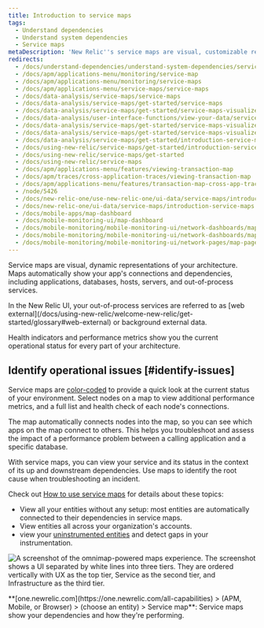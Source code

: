 ```yaml
---
title: Introduction to service maps
tags:
  - Understand dependencies
  - Understand system dependencies
  - Service maps
metaDescription: 'New Relic''s service maps are visual, customizable representations of your application architecture.'
redirects:
  - /docs/understand-dependencies/understand-system-dependencies/service-maps/introduction-service-maps
  - /docs/apm/applications-menu/monitoring/service-map
  - /docs/apm/applications-menu/monitoring/service-maps
  - /docs/apm/applications-menu/service-maps/service-maps
  - /docs/data-analysis/service-maps/service-maps
  - /docs/data-analysis/service-maps/get-started/service-maps
  - /docs/data-analysis/service-maps/get-started/service-maps-visualize-app-architecture
  - /docs/data-analysis/user-interface-functions/view-your-data/service-maps-visualize-monitor-apps-entire-architecture
  - /docs/data-analysis/service-maps/get-started/service-maps-visualize-monitor-apps-entire-architecture
  - /docs/data-analysis/service-maps/get-started/service-maps-visualize-monitor-your-apps-entire-architecture
  - /docs/data-analysis/service-maps/get-started/introduction-service-maps
  - /docs/using-new-relic/service-maps/get-started/introduction-service-maps
  - /docs/using-new-relic/service-maps/get-started
  - /docs/using-new-relic/service-maps
  - /docs/apm/applications-menu/features/viewing-transaction-map
  - /docs/apm/traces/cross-application-traces/viewing-transaction-map
  - /docs/apm/applications-menu/features/transaction-map-cross-app-traces
  - /node/5426
  - /docs/new-relic-one/use-new-relic-one/ui-data/service-maps/introduction-service-maps
  - /docs/new-relic-one/ui-data/service-maps/introduction-service-maps
  - /docs/mobile-apps/map-dashboard
  - /docs/mobile-monitoring-ui/map-dashboard
  - /docs/mobile-monitoring/mobile-monitoring-ui/network-dashboards/map-dashboard-mobile-apps
  - /docs/mobile-monitoring/mobile-monitoring-ui/network-dashboards/map-page-mobile-apps
  - /docs/mobile-monitoring/mobile-monitoring-ui/network-pages/map-page-mobile-apps
---
```



Service maps are visual, dynamic representations of your architecture. Maps automatically show your app's connections and dependencies, including applications, databases, hosts, servers, and out-of-process services.

<Callout variant="tip">
  In the New Relic UI, your out-of-process services are referred to as [web external](/docs/using-new-relic/welcome-new-relic/get-started/glossary#web-external) or background external data.
</Callout>

Health indicators and performance metrics show you the current operational status for every part of your architecture.

## Identify operational issues [#identify-issues]

Service maps are [color-coded](/docs/understand-dependencies/understand-system-dependencies/service-maps/service-maps-new-relic-one#alerts) to provide a quick look at the current status of your environment. Select nodes on a map to view additional performance metrics, and a full list and health check of each node's connections.

The map automatically connects nodes into the map, so you can see which apps on the map connect to others. This helps you troubleshoot and assess the impact of a performance problem between a calling application and a specific database.

With service maps, you can view your service and its status in the context of its up and downstream dependencies. Use maps to identify the root cause when troubleshooting an incident.

Check out [How to use service maps](/docs/understand-dependencies/understand-system-dependencies/service-maps/service-maps-new-relic-one) for details about these topics:

* View all your entities without any setup: most entities are automatically connected to their dependencies in service maps.
* View entities all across your organization's accounts.
* view your [uninstrumented entities](/docs/new-relic-solutions/new-relic-one/ui-data/service-maps/uninstrumented-entities-service-maps) and detect gaps in your instrumentation.

<img
  title="Omnimap-powered service maps experience"
  alt="A screenshot of the omnimap-powered maps experience. The screenshot shows a UI separated by white lines into three tiers. They are ordered vertically with UX as the top tier, Service as the second tier, and Infrastructure as the third tier."
  src={mapsSolutionsServiceMapsWithOmnimap}
/>

<figcaption>
  **[one.newrelic.com](https://one.newrelic.com/all-capabilities) > (APM, Mobile, or Browser) > (choose an entity) > Service map**: Service maps show your dependencies and how they're performing.
</figcaption>
